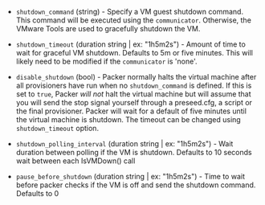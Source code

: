 <!-- Code generated from the comments of the ShutdownConfig struct in builder\vsphere\common\step_shutdown.go; DO NOT EDIT MANUALLY -->

- `shutdown_command` (string) - Specify a VM guest shutdown command. This command will be executed using
  the `communicator`. Otherwise, the VMware Tools are used to gracefully shutdown
  the VM.

- `shutdown_timeout` (duration string | ex: "1h5m2s") - Amount of time to wait for graceful VM shutdown.
  Defaults to 5m or five minutes.
  This will likely need to be modified if the `communicator` is 'none'.

- `disable_shutdown` (bool) - Packer normally halts the virtual machine after all provisioners have
  run when no `shutdown_command` is defined. If this is set to `true`, Packer
  *will not* halt the virtual machine but will assume that you will send the stop
  signal yourself through a preseed.cfg, a script or the final provisioner.
  Packer will wait for a default of five minutes until the virtual machine is shutdown.
  The timeout can be changed using `shutdown_timeout` option.

- `shutdown_polling_interval` (duration string | ex: "1h5m2s") - Wait duration between polling if the VM is shutdown. Defaults to 10 seconds wait between each IsVMDown() call

- `pause_before_shutdown` (duration string | ex: "1h5m2s") - Time to wait before packer checks if the VM is off and send the shutdown command. Defaults to 0

<!-- End of code generated from the comments of the ShutdownConfig struct in builder\vsphere\common\step_shutdown.go; -->
